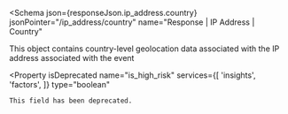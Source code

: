 
<Schema
  json={responseJson.ip_address.country}
  jsonPointer="/ip_address/country"
  name="Response | IP Address | Country"
>
  This object contains country-level geolocation data associated with the IP
  address associated with the event

  <Property
    isDeprecated
    name="is_high_risk"
    services={[
      'insights',
      'factors',
    ]}
    type="boolean"
  >
    This field has been deprecated.
  </Property>
</Schema>
